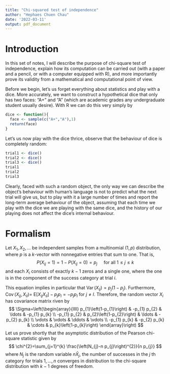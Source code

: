 ```yaml
---
title: "Chi-squared test of independence"
author: "Hephaes Chuen Chau"
date: '2022-03-11'
output: pdf_document
---
```


# Introduction

In this set of notes, I will describe the purpose of chi-square test of independence, explain how its computation can be carried out (with a paper and a pencil, or with a computer equipped with R), and more importantly prove its validity from a mathematical and computational point of view.

Before we begin, let's us forget everything about statistics and play with a dice. More accurately, we want to construct a hypothetical dice that only has two faces: "A+" and "A" (which are academic grades any undergraduate student usually desire). With R we can do this very simply by 

```r
dice <- function(){
  face <- sample(c("A+","A"),1)
  return(face)
}
```

Let's us now play with the dice thrice, observe that the behaviour of dice is completely random:

```r
trial1 <- dice()
trial2 <- dice()
trial3 <- dice()
trial1
trial2
trial3
```

Clearly, faced with such a random object, the only way we can describe the object's behaviour with human's language is not to predict what the next trial will give us, but to play with it a large number of times and report the long-term average behaviour of the object, assuming that each time we play with the dice we are playing with the same dice, and the history of our playing does not affect the dice's internal behaviour. 

# Formalism 

Let $X_{1}, X_{2}, \ldots$ be independent samples from a multinomial $(1, p)$ distribution, where $p$ is a $k$-vector with nonnegative entries that sum to one. That is,
$$
P\left(X_{i j}=1\right)=1-P\left(X_{i j}=0\right)=p_{j} \quad \text { for all } 1 \leq j \leq k
$$
and each $X_{i}$ consists of exactly $k-1$ zeros and a single one, where the one is in the component of the success category at trial $i$.

This equation implies in particular that $\operatorname{Var}\left(X_{i j}\right)=p_{j}\left(1-p_{j}\right) .$ Furthermore, $\operatorname{Cov}\left(X_{i j}, X_{i l}\right)=$ $\mathrm{E}\left[X_{i j} X_{i l}\right]-p_{j} p_{l}=-p_{j} p_{l}$ for $j \neq l$. Therefore, the random vector $X_{i}$ has covariance matrix riven by
$$
\Sigma=\left(\begin{array}{llll}
p_{1}\left(1-p_{1}\right) & -p_{1} p_{2} & \ldots & -p_{1} p_{k} \\
-p_{1} p_{2} & p_{2}\left(1-p_{2}\right) & \ldots & -p_{2} p_{k} \\
\vdots & \vdots & \ddots & \vdots \\
-p_{1} p_{k} & -p_{2} p_{k} & \cdots & p_{k}\left(1-p_{k}\right)
\end{array}\right)
$$
Let us prove shortly that the asymptotic distribution of the Pearson chi-square statistic given by
$$
\chi^{2}=\sum_{j=1}^{k} \frac{\left(N_{j}-n p_{j}\right)^{2}}{n p_{j}}
$$
where $N_{j}$ is the random variable $n \bar{X}_{j}$, the number of successes in the $j$ th category for trials $1, \ldots, n$ converges in distribution to the chi-square distribution with $k-1$ degrees of freedom.


